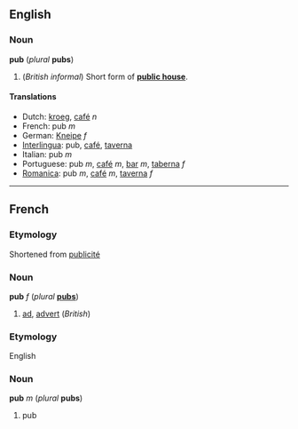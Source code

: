 ==English==
===Noun===
'''pub''' (''plural'' '''pubs''')

#(''British informal'') Short form of '''[[public house]]'''.
<!--disputed #''[[Publication]]''.-->

====Translations====
<!--Give translations of the British concept, not of the equivalent in foreign countries (such as "café"), wherever possible-->
*Dutch: [[kroeg]], [[café]] ''n''
*French: pub ''m''
*German: [[Kneipe]] ''f''
*[[Interlingua]]: pub, [[café]], [[taverna]]
*Italian: pub ''m''
*Portuguese: pub ''m'', [[café]] ''m'', [[bar]] ''m'', [[taberna]] ''f''
*[[Romanica]]: pub ''m'', [[café]] ''m'', [[taverna]] ''f''

----
==French==
===Etymology===
Shortened from [[publicité]]

===Noun===
'''pub''' ''f'' (''plural'' '''[[pubs]]''')

#[[ad]], [[advert]] (''British'')

===Etymology===
English

===Noun===
'''pub''' ''m'' (''plural'' '''pubs''')

#pub